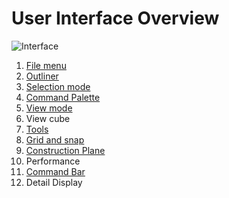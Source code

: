 # User Interface Overview

![Interface](/img/interface.png)

1. [File menu](./file-menu)
2. [Outliner](./outliner)
3. [Selection mode](./selection-mode)
4. [Command Palette](./command-palette)
5. [View mode](./view-mode)
6. View cube
7. [Tools](../tool)
8. [Grid and snap](./grid-and-snap)
9. [Construction Plane](./construction-plane)
10. Performance
11. [Command Bar](./command-bar)
12. Detail Display
